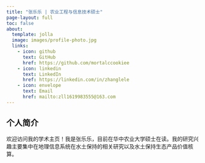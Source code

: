 ```yaml
---
title: "张乐乐 | 农业工程与信息技术硕士"
page-layout: full
toc: false
about:
  template: jolla
  image: images/profile-photo.jpg
  links:
    - icon: github
      text: GitHub
      href: https://github.com/mortalccookiee
    - icon: linkedin
      text: LinkedIn
      href: https://linkedin.com/in/zhanglele
    - icon: envelope
      text: Email
      href: mailto:zll1619983555@163.com
---
```


## 个人简介

欢迎访问我的学术主页！我是张乐乐，目前在华中农业大学硕士在读。我的研究兴趣主要集中在地理信息系统在水土保持的相关研究以及水土保持生态产品价值核算。

